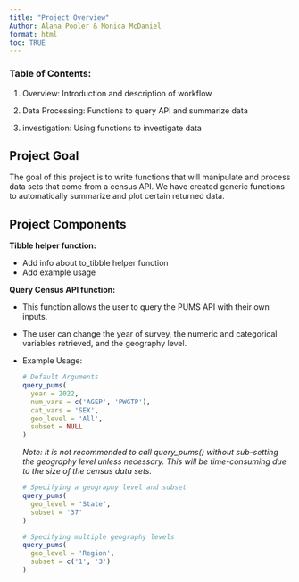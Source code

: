 ```yaml
---
title: "Project Overview"
Author: Alana Pooler & Monica McDaniel
format: html
toc: TRUE
---
```


### Table of Contents:

1.  Overview: Introduction and description of workflow

2.  Data Processing: Functions to query API and summarize data

3.  investigation: Using functions to investigate data

## Project Goal

The goal of this project is to write functions that will manipulate and process data sets that come from a census API. We have created generic functions to automatically summarize and plot certain returned data.

## Project Components

**Tibble helper function:**

-   Add info about to_tibble helper function
-   Add example usage

**Query Census API function:**

-   This function allows the user to query the PUMS API with their own inputs.

-   The user can change the year of survey, the numeric and categorical variables retrieved, and the geography level.

-   Example Usage:

    ``` r
    # Default Arguments
    query_pums(
      year = 2022,
      num_vars = c('AGEP', 'PWGTP'),
      cat_vars = 'SEX',
      geo_level = 'All',
      subset = NULL
    )
    ```

    *Note: it is not recommended to call query_pums() without sub-setting the geography level unless necessary. This will be time-consuming due to the size of the census data sets.*

    ``` r
    # Specifying a geography level and subset
    query_pums(
      geo_level = 'State',
      subset = '37'
    )

    # Specifying multiple geography levels
    query_pums(
      geo_level = 'Region',
      subset = c('1', '3')
    )
    ```
